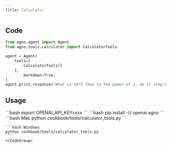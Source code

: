 ```yaml
---
title: Calculator
---
```


## Code

```python cookbook/tools/calculator_tools.py
from agno.agent import Agent
from agno.tools.calculator import CalculatorTools

agent = Agent(
    tools=[
        CalculatorTools()
    ],
        markdown=True,
)
agent.print_response("What is 10*5 then to the power of 2, do it step by step")
```

## Usage

<Steps>
  <Snippet file="create-venv-step.mdx" />

  <Step title="Set your API key">
    ```bash
    export OPENAI_API_KEY=xxx
    ```
  </Step>

  <Step title="Install libraries">
    ```bash
    pip install -U openai agno
    ```
  </Step>

  <Step title="Run Agent">
    <CodeGroup>
    ```bash Mac
    python cookbook/tools/calculator_tools.py
    ```

    ```bash Windows
    python cookbook/tools/calculator_tools.py
    ```
    </CodeGroup>
  </Step>
</Steps>